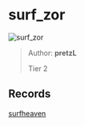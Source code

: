 
# surf_zor

![surf_zor](https://raw.githubusercontent.com/Sayt123/SurfMapPics/Maps-and-bonuses/csgo/surf_zor.jpg)

> Author: **pretzL**
>
> Tier 2

## Records

[surfheaven](https://surfheaven.eu/map/surf_zor)
